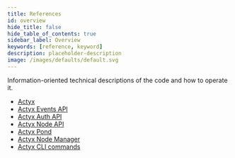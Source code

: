```yaml
---
title: References
id: overview
hide_title: false
hide_table_of_contents: true
sidebar_label: Overview
keywords: [reference, keyword]
description: placeholder-description
image: /images/defaults/default.svg
---
```


Information-oriented technical descriptions of the code and how to operate it.

- [Actyx](./actyx.mdx)
- [Actyx Events API](./events-api)
- [Actyx Auth API](./auth-api)
- [Actyx Node API](./node-api)
- [Actyx Pond](./pond/index.md)
- [Actyx Node Manager](./node-manager.mdx)
- [Actyx CLI commands](./cli/overview.md)
